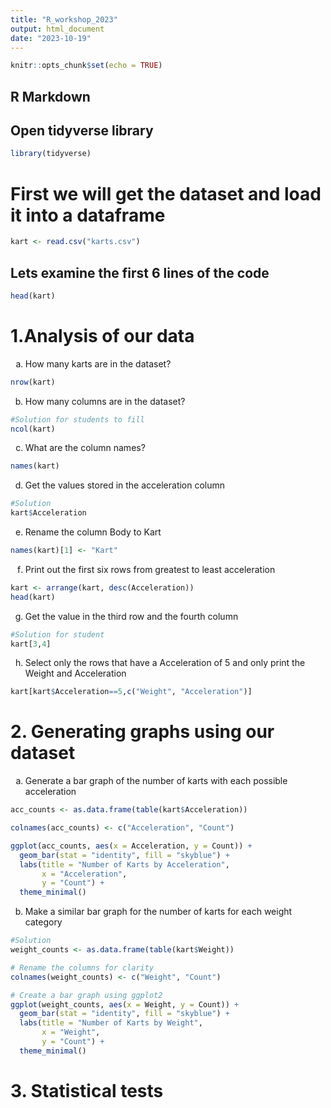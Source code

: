 ---
title: "R_workshop_2023"
output: html_document
date: "2023-10-19"
---

```{r setup, include=FALSE}
knitr::opts_chunk$set(echo = TRUE)
```

## R Markdown
## Open tidyverse library
```{r}
library(tidyverse)
```


# First we will get the dataset and load it into a dataframe

```{r}
kart <- read.csv("karts.csv")
```
 
## Lets examine the first 6 lines of the code
```{r}
head(kart)
```


# 1.Analysis of our data

  a. How many karts are in the dataset?
```{r}
nrow(kart)
```

  b. How many columns are in the dataset?
```{r}
#Solution for students to fill
ncol(kart)
```


  c. What are the column names?
```{r}
names(kart)
```

  d. Get the values stored in the acceleration column
```{r}
#Solution
kart$Acceleration
```

  e. Rename the column Body to Kart
```{r}
names(kart)[1] <- "Kart"
```

  f. Print out the first six rows from greatest to least acceleration
```{r}
kart <- arrange(kart, desc(Acceleration))
head(kart)
```
  
  g. Get the value in the third row and the fourth column
```{r}
#Solution for student
kart[3,4]
```

  h. Select only the rows that have a Acceleration of 5 and only print the Weight and Acceleration
```{r}
kart[kart$Acceleration==5,c("Weight", "Acceleration")]
```
  
# 2. Generating graphs using our dataset
  
  a. Generate a bar graph of the number of karts with each possible acceleration
```{r}
acc_counts <- as.data.frame(table(kart$Acceleration))

colnames(acc_counts) <- c("Acceleration", "Count")

ggplot(acc_counts, aes(x = Acceleration, y = Count)) +
  geom_bar(stat = "identity", fill = "skyblue") +
  labs(title = "Number of Karts by Acceleration",
       x = "Acceleration",
       y = "Count") +
  theme_minimal()
```
  
  
  b. Make a similar bar graph for the number of karts for each weight category
```{r}
#Solution
weight_counts <- as.data.frame(table(kart$Weight))

# Rename the columns for clarity
colnames(weight_counts) <- c("Weight", "Count")

# Create a bar graph using ggplot2
ggplot(weight_counts, aes(x = Weight, y = Count)) +
  geom_bar(stat = "identity", fill = "skyblue") +
  labs(title = "Number of Karts by Weight",
       x = "Weight",
       y = "Count") +
  theme_minimal()
```



# 3. Statistical tests



